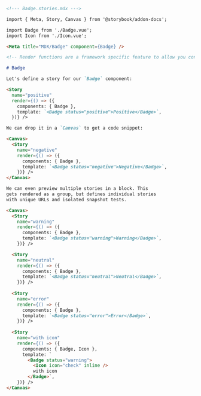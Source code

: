 ```md
<!--- Badge.stories.mdx --->

import { Meta, Story, Canvas } from '@storybook/addon-docs';

import Badge from './Badge.vue';
import Icon from './Icon.vue';

<Meta title="MDX/Badge" component={Badge} />

<!-- Render functions are a framework specific feature to allow you control on how the component renders -->

# Badge

Let's define a story for our `Badge` component:

<Story 
  name="positive"
  render={() => ({
    components: { Badge },
    template: `<Badge status="positive">Positive</Badge>`,
  })} />

We can drop it in a `Canvas` to get a code snippet:

<Canvas>
  <Story 
    name="negative"
    render={() => ({
      components: { Badge },
      template: `<Badge status="negative">Negative</Badge>`,
    })} />
</Canvas>

We can even preview multiple stories in a block. This
gets rendered as a group, but defines individual stories
with unique URLs and isolated snapshot tests.

<Canvas>
  <Story 
    name="warning"
    render={() => ({
      components: { Badge },
      template: `<Badge status="warning">Warning</Badge>`,
    })} />

  <Story 
    name="neutral"
    render={() => ({
      components: { Badge },
      template: `<Badge status="neutral">Neutral</Badge>`,
    })} />
    
  <Story 
    name="error"
    render={() => ({
      components: { Badge },
      template: `<Badge status="error">Error</Badge>`,
    })} />
   
  <Story 
    name="with icon"
    render={() => ({
      components: { Badge, Icon },
      template: `
        <Badge status="warning">
          <Icon icon="check" inline />
          with icon
        </Badge>`,
    })} />
</Canvas>
```